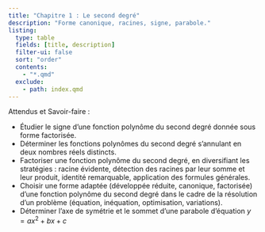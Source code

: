 ```yaml
---
title: "Chapitre 1 : Le second degré"
description: "Forme canonique, racines, signe, parabole."
listing:
  type: table
  fields: [title, description]
  filter-ui: false
  sort: "order"
  contents:
    - "*.qmd" 
  exclude:
    - path: index.qmd
---
```






::: {.bloc .rem}
<span class="bloc-titre">Attendus et Savoir-faire :</span>  

- Étudier le signe d’une fonction polynôme du second degré donnée sous forme factorisée.
- Déterminer les fonctions polynômes du second degré s’annulant en deux nombres réels distincts.
- Factoriser une fonction polynôme du second degré, en diversifiant les stratégies : racine évidente, détection des racines par leur somme et leur produit, identité remarquable, application des formules générales. 
- Choisir une forme adaptée (développée réduite, canonique, factorisée) d’une fonction polynôme du second degré dans le cadre de la résolution d’un problème (équation, inéquation, optimisation, variations).
- Déterminer l’axe de symétrie et le sommet d’une parabole d’équation $y=ax^2+bx+c$
:::

